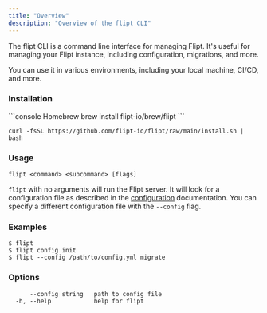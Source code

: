 ```yaml
---
title: "Overview"
description: "Overview of the flipt CLI"
---
```


The flipt CLI is a command line interface for managing Flipt. It's useful for managing your Flipt instance, including configuration, migrations, and more.

You can use it in various environments, including your local machine, CI/CD, and more.

### Installation

<CodeGroup>
```console Homebrew
brew install flipt-io/brew/flipt
```

```console Binary
curl -fsSL https://github.com/flipt-io/flipt/raw/main/install.sh | bash
```

</CodeGroup>

### Usage

```
flipt <command> <subcommand> [flags]
```

`flipt` with no arguments will run the Flipt server. It will look for a configuration file as described in the [configuration](/configuration/overview#configuration-file) documentation. You can specify a different configuration file with the `--config` flag.

### Examples

```
$ flipt
$ flipt config init
$ flipt --config /path/to/config.yml migrate
```

### Options

```
      --config string   path to config file
  -h, --help            help for flipt
```
